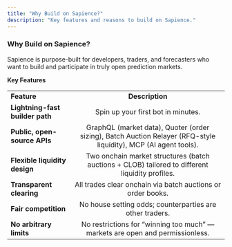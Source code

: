 ```yaml
---
title: "Why Build on Sapience?"
description: "Key features and reasons to build on Sapience."
---
```


### Why Build on Sapience?

Sapience is purpose-built for developers, traders, and forecasters who want to build and participate in truly open prediction markets.

**Key Features**

|                                 |                                                                                                                  |
| ------------------------------- | :--------------------------------------------------------------------------------------------------------------: |
| **Feature**                     |                                                  **Description**                                                 |
| **Lightning-fast builder path** |                                        Spin up your first bot in minutes.                                        |
| **Public, open-source APIs**    | GraphQL (market data), Quoter (order sizing), Batch Auction Relayer (RFQ-style liquidity), MCP (AI agent tools). |
| **Flexible liquidity design**   |          Two onchain market structures (batch auctions + CLOB) tailored to different liquidity profiles.         |
| **Transparent clearing**        |                            All trades clear onchain via batch auctions or order books.                           |
| **Fair competition**            |                             No house setting odds; counterparties are other traders.                             |
| **No arbitrary limits**         |                   No restrictions for “winning too much” — markets are open and permissionless.                  |


